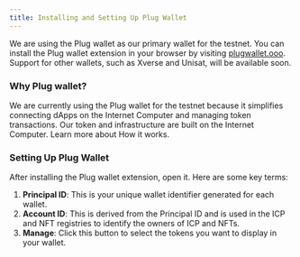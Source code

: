 ```yaml
---
title: Installing and Setting Up Plug Wallet
---
```


We are using the Plug wallet as our primary wallet for the testnet. You can install the Plug wallet extension in your browser by visiting [plugwallet.ooo](https://plugwallet.ooo). Support for other wallets, such as Xverse and Unisat, will be available soon.

### Why Plug wallet?

We are currently using the Plug wallet for the testnet because it simplifies connecting dApps on the Internet Computer and managing token transactions. Our token and infrastructure are built on the Internet Computer. Learn more about How it works.

### Setting Up Plug Wallet

After installing the Plug wallet extension, open it. Here are some key terms:

1. **Principal ID**: This is your unique wallet identifier generated for each wallet.
2. **Account ID**: This is derived from the Principal ID and is used in the ICP and NFT registries to identify the owners of ICP and NFTs.
3. **Manage**: Click this button to select the tokens you want to display in your wallet.

<p align="center">
<ImageZoom src="https://raw.githubusercontent.com/ZeyaRabani/Gitbook2/main/public/assets/install_plug.png" alt="Install" className="rounded w-3/4 md:w-1/3" align="center" width={500} height={500} />
</p>
